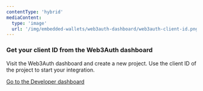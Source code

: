 ```yaml
---
contentType: 'hybrid'
mediaContent:
  type: 'image'
  url: '/img/embedded-wallets/web3auth-dashboard/web3auth-client-id.png'
---
```


### Get your client ID from the Web3Auth dashboard

Visit the Web3Auth dashboard and create a new project. Use the client ID of the project to start your
integration.

<a
  className="button"
  href="https://dashboard.web3auth.io"
  target="_blank"
  rel="noreferrer noopener">
  <span>Go to the Developer dashboard</span>
</a>
